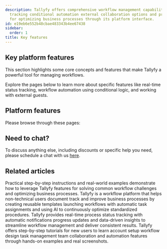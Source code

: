 ```yaml
---
description: Tallyfy offers comprehensive workflow management capabilities with real-time
  tracking conditional automation external collaboration options and practical tutorials
  for optimizing business processes through its platform interface.
id: e19eb6e552b48cbae483343b4ee67438
sidebar:
  order: 1
title: Key features
---
```


## Key platform features

This section highlights some core concepts and features that make Tallyfy a powerful tool for managing workflows.

Explore the pages below to learn more about specific features like real-time status tracking, workflow automation using conditional logic, and working with external guests.

## Platform features

Please browse through these pages:



<PageTree />


## Need to chat?

To discuss anything else, including discounts or specific help you need, please schedule a chat with us [here](https://tallyfy.com/booking/).


## Related articles
<CardGrid>
<LinkTitleCard header="<b>Tutorials > How-to guides</b>" href="/products/pro/tutorials/how-to/" > Practical step-by-step instructions and real-world examples demonstrate how to leverage Tallyfy features for solving common workflow challenges and optimizing business processes. </LinkTitleCard>
<LinkTitleCard header="<b>Introduction</b>" href="/products/pro/" > Tallyfy is a workflow platform that helps non-technical users document track and improve business processes by creating reusable templates launching workflows with automatic task assignments and using AI to continuously optimize standardized procedures. </LinkTitleCard>
<LinkTitleCard header="<b>Features > Real time status</b>" href="/products/pro/tutorials/features/real-time-status/" > Tallyfy provides real-time process status tracking with automatic notifications progress updates and data-driven insights to streamline workflow management and deliver consistent results. </LinkTitleCard>
<LinkTitleCard header="<b>Pro > Getting started</b>" href="/products/pro/tutorials/" > Tallyfy offers step-by-step tutorials for new users to learn account setup workflow design task management team collaboration and automation features through hands-on examples and real screenshots. </LinkTitleCard>
</CardGrid>